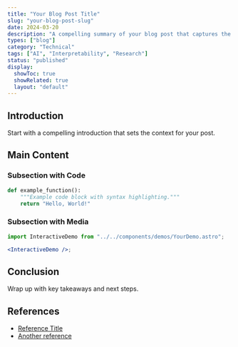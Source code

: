 ```yaml
---
title: "Your Blog Post Title"
slug: "your-blog-post-slug"
date: 2024-03-20
description: "A compelling summary of your blog post that captures the main idea in under 280 characters."
types: ["blog"]
category: "Technical"
tags: ["AI", "Interpretability", "Research"]
status: "published"
display:
  showToc: true
  showRelated: true
  layout: "default"
---
```


## Introduction

Start with a compelling introduction that sets the context for your post.

## Main Content

### Subsection with Code

```python
def example_function():
    """Example code block with syntax highlighting."""
    return "Hello, World!"
```

### Subsection with Media

```jsx
import InteractiveDemo from "../../components/demos/YourDemo.astro";

<InteractiveDemo />;
```

## Conclusion

Wrap up with key takeaways and next steps.

## References

- [Reference Title](https://example.com)
- [Another reference](https://example.com)
